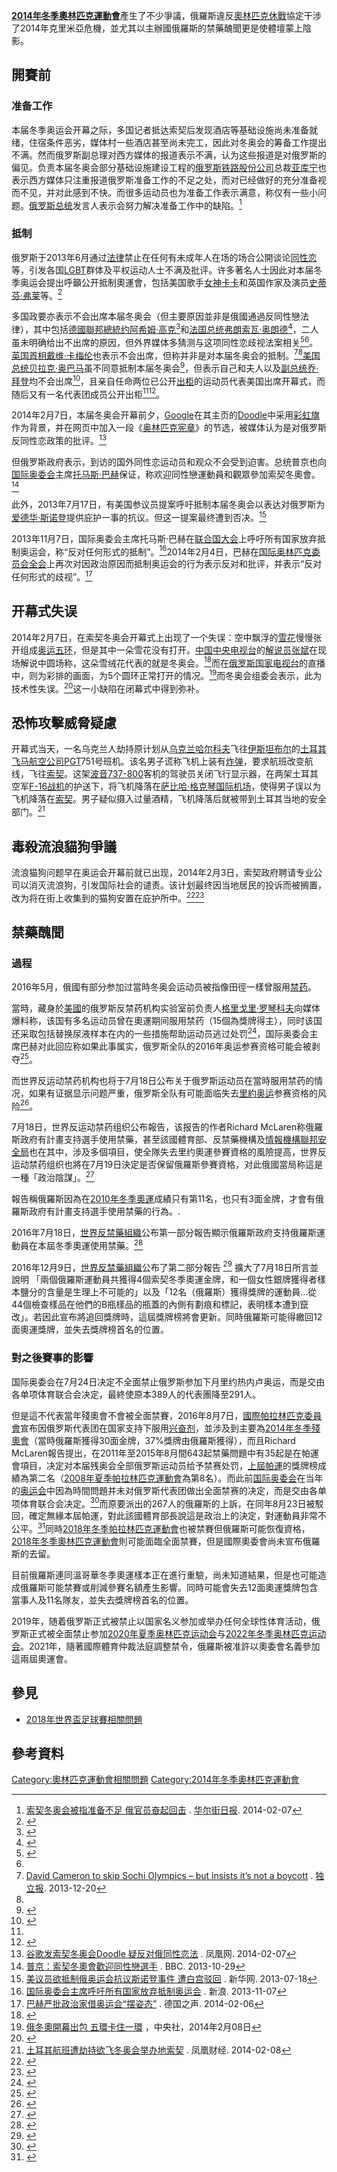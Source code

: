 {{noteTA
|1=zh-hans:史蒂芬·弗莱;zh-hk:史提芬·費亞;zh-tw:史蒂芬·佛萊;
|2=zh-cn:贝拉克·奥巴马; zh-tw:巴拉克·歐巴馬; zh-hk:巴拉克·奧巴馬;
|3=zh-tw:史諾登;zh-hk:斯諾登;zh-cn:斯诺登;
|4=zh-cn:Lady Gaga; zh-tw:女神卡卡; zh-hk:Lady Gaga;
|5=zh-hans:戴维·卡梅伦; zh-tw:大衛·卡麥隆; zh-hk:大衛·卡梅倫;
}}
'''[[2014年冬季奧林匹克運動會|2014年冬季奧林匹克運動會]]'''產生了不少爭議，俄羅斯違反[[奧林匹克休戰|奧林匹克休戰]]協定干涉了2014年克里米亞危機，並尤其以主辦國俄羅斯的禁藥醜聞更是使體壇蒙上陰影。

== 開賽前 ==
=== 准备工作 ===
本届冬季奥运会开幕之际，多国记者抵达索契后发现酒店等基础设施尚未准备就绪，住宿条件恶劣，媒体村一些酒店甚至尚未完工，因此对冬奥会的筹备工作提出不满。然而俄罗斯副总理{{link-ru|科扎克·德米特里·尼古拉耶维奇|Козак, Дмитрий Николаевич|科扎克}}对西方媒体的报道表示不满，认为这些报道是对俄罗斯的偏见。负责本届冬奥会部分基础设施建设工程的[[俄罗斯铁路|俄罗斯铁路股份公司]]总裁[[亚库宁·弗拉基米尔·伊万诺维奇|亚库宁]]也表示西方媒体只注重报道俄罗斯准备工作的不足之处，而对已经做好的充分准备视而不见，并对此感到不快。而很多运动员也为准备工作表示满意，称仅有一些小问题。[[俄罗斯总统|俄罗斯总统]]发言人表示会努力解决准备工作中的缺陷。<ref>[http://cn.wsj.com/gb/20140207/beu100134.asp 索契冬奥会被指准备不足 俄官员奋起回击] {{Wayback|url=http://cn.wsj.com/gb/20140207/beu100134.asp |date=20140222061356 }}. [[华尔街日报|华尔街日报]]. 2014-02-07</ref>

=== 抵制 ===
俄罗斯于2013年6月通过[[LGBT法律|法律]]禁止在任何有未成年人在场的场合公開谈论[[同性恋|同性恋]]等，引发各国[[LGBT|LGBT]]群体及平权运动人士不满及批评。许多著名人士因此对本届冬季奥运会提出呼籲公开抵制奧運會，包括美国歌手[[Lady_Gaga|女神卡卡]]和英国作家及演员[[史蒂芬·弗莱|史蒂芬·弗莱]]等。<ref>{{cite web|url=http://news.163.com/13/1216/14/9G7MDB3R00014JB6.html|title=奥朗德将不出席索契冬奥会 未透露缺席原因|publisher=网易|access-date=2016-12-15|archive-url=https://web.archive.org/web/20161220174923/http://news.163.com/13/1216/14/9G7MDB3R00014JB6.html|archive-date=2016-12-20|dead-url=yes}}</ref>

多国政要亦表示不会出席本届冬奥会（但主要原因並非是俄國通過反同性戀法律），其中包括[[德國聯邦總統|德國聯邦總統]][[约阿希姆·高克|约阿希姆·高克]]<ref>{{cite web|url=http://news.xinhuanet.com/world/2013-12/10/c_125834128.htm|title=媒体曝德国总统高克将抵制索契冬奥会|publisher=新华网|accessdate=2016-12-15|archive-date=2014-02-14|archive-url=https://web.archive.org/web/20140214204620/http://news.xinhuanet.com/world/2013-12/10/c_125834128.htm|dead-url=no}}</ref>和[[法国总统|法国总统]][[弗朗索瓦·奥朗德|弗朗索瓦·奥朗德]]<ref>{{cite web|url=http://www.chinanews.com/gj/2013/12-16/5622636.shtml|title=法国总统拒绝出席索契冬奥会 未给具体理由|publisher=中国新闻网|accessdate=2016-12-15|archive-date=2016-06-04|archive-url=https://web.archive.org/web/20160604171937/http://www.chinanews.com/gj/2013/12-16/5622636.shtml|dead-url=no}}</ref>，二人虽未明确给出不出席的原因，但外界媒体多猜测与这项同性恋歧视法案相关<ref>{{cite web|url=http://www.dw.de/%E5%86%B7%E6%B8%85%E7%9A%84%E7%B4%A2%E5%A5%91%E5%86%AC%E5%A5%A5%E4%BC%9A/a-17307960|title="冷清"的索契冬奥会|publisher=[[德国之声|德国之声]]|accessdate=2016-12-15|archive-date=2015-05-16|archive-url=https://web.archive.org/web/20150516085848/http://www.dw.de/%E5%86%B7%E6%B8%85%E7%9A%84%E7%B4%A2%E5%A5%91%E5%86%AC%E5%A5%A5%E4%BC%9A/a-17307960|dead-url=no}}</ref><ref name="dw.de"/>。[[英国首相|英国首相]][[戴维·卡梅伦|戴维·卡梅伦]]也表示不会出席，但称并非是对本届冬奥会的抵制。<ref>[http://www.independent.co.uk/news/uk/politics/david-cameron-to-skip-sochi-olympics--but-insists-its-not-a-boycott-9019066.html David Cameron to skip Sochi Olympics – but insists it’s not a boycott] {{Wayback|url=http://www.independent.co.uk/news/uk/politics/david-cameron-to-skip-sochi-olympics--but-insists-its-not-a-boycott-9019066.html |date=20150925165957 }}. [[独立报|独立报]]. 2013-12-20</ref><ref name="dw.de"/>[[美国总统|美国总统]][[贝拉克·奥巴马|贝拉克·奥巴马]]虽不同意抵制本届冬奥会<ref>{{cite web|url=http://sports.qq.com/a/20131221/003177.htm|title=奥巴马否决将因俄反同法案抵制索契冬奥会|publisher=腾讯|accessdate=2016-12-15|archive-date=2016-08-18|archive-url=https://web.archive.org/web/20160818090009/http://sports.qq.com/a/20131221/003177.htm|dead-url=no}}</ref>，但表示自己和夫人以及[[美国副总统|副总统]][[乔·拜登|乔·拜登]]均不会出席<ref name="sina">{{cite web|url=http://news.sina.com.cn/w/2013-12-18/113129017209.shtml|title=索契冬奥会美代表团阵容公布 同性恋运动员上榜|publisher=新浪|accessdate=2016-12-15|archive-date=2016-03-04|archive-url=https://web.archive.org/web/20160304125520/http://news.sina.com.cn/w/2013-12-18/113129017209.shtml|dead-url=no}}</ref>，且亲自任命两位已公开[[出柜|出柜]]的运动员代表美国出席开幕式，而随后又有一名代表团成员公开出柜<ref name="sina"/><ref>{{cite web|url=http://news.sina.com.tw/article/20131220/11404384.html|title=俄羅斯反同志 美冬奧代表出櫃|publisher=新浪|deadurl=yes|archiveurl=https://web.archive.org/web/20131224102645/http://news.sina.com.tw/article/20131220/11404384.html|archivedate=2013-12-24|accessdate=2016-12-15}}</ref>。

2014年2月7日，本届冬奥会开幕前夕，[[Google|Google]]在其主页的[[Google商標#Google_Doodle|Doodle]]中采用[[彩虹旗_(LGBT)|彩虹旗]]作为背景，并在网页中加入一段《[[奥林匹克宪章|奥林匹克宪章]]》的节选，被媒体认为是对俄罗斯反同性恋政策的批评。<ref>[http://tech.ifeng.com/google/detail_2014_02/07/33578076_0.shtml 谷歌发索契冬奥会Doodle 疑反对俄同性恋法] {{Wayback|url=http://tech.ifeng.com/google/detail_2014_02/07/33578076_0.shtml |date=20160610211547 }}. 凤凰网. 2014-02-07</ref>

但俄罗斯政府表示，到访的国外同性恋运动员和观众不会受到迫害。总统普京也向[[国际奥林匹克委员会|国际奥委会]]主席[[托马斯·巴赫|托马斯·巴赫]]保证，称欢迎同性戀運動員和觀眾參加索契冬奧會。<ref>[http://www.bbc.co.uk/zhongwen/trad/world/2013/10/131029_russia_sochi_gay.shtml 普京：索契冬奧會歡迎同性戀選手] {{Wayback|url=http://www.bbc.co.uk/zhongwen/trad/world/2013/10/131029_russia_sochi_gay.shtml |date=20131101215542 }}. BBC. 2013-10-29</ref>

此外，2013年7月17日，有美国参议员提案呼吁抵制本届冬奥会以表达对俄罗斯为[[爱德华·斯诺登|爱德华·斯诺登]]提供庇护一事的抗议。但这一提案最终遭到否决。<ref>[http://news.xinhuanet.com/world/2013-07/18/c_125029213.htm 美议员欲抵制俄奥运会抗议斯诺登事件 遭白宫驳回] {{Wayback|url=http://news.xinhuanet.com/world/2013-07/18/c_125029213.htm |date=20140221213024 }}. 新华网. 2013-07-18</ref>

2013年11月7日，国际奥委会主席托马斯·巴赫在[[联合国大会|联合国大会]]上呼吁所有国家放弃抵制奥运会，称“反对任何形式的抵制”。<ref>[http://news.sina.com.cn/w/2013-11-07/163228648838.shtml 国际奥委会主席呼吁所有国家放弃抵制奥运会] {{Wayback|url=http://news.sina.com.cn/w/2013-11-07/163228648838.shtml |date=20160304213351 }}. 新浪. 2013-11-07</ref>2014年2月4日，巴赫在[[國際奧林匹克委員會會議列表#国际奥林匹克委员会全会|国际奥林匹克委员会全会]]上再次对因政治原因而抵制奥运会的行为表示反对和批评，并表示“反对任何形式的歧视”。<ref name="dw.de">[http://www.dw.de/%E5%B7%B4%E8%B5%AB%E4%B8%A5%E6%89%B9%E6%94%BF%E6%B2%BB%E5%AE%B6%E5%80%9F%E5%A5%A5%E8%BF%90%E4%BC%9A%E6%91%86%E5%A7%BF%E6%80%81/a-17411810 巴赫严批政治家借奥运会“摆姿态”] {{Wayback|url=http://www.dw.de/%E5%B7%B4%E8%B5%AB%E4%B8%A5%E6%89%B9%E6%94%BF%E6%B2%BB%E5%AE%B6%E5%80%9F%E5%A5%A5%E8%BF%90%E4%BC%9A%E6%91%86%E5%A7%BF%E6%80%81/a-17411810 |date=20150516085836 }}. 德国之声. 2014-02-06</ref>

== 开幕式失误 ==
2014年2月7日，在索契冬奥会开幕式上出现了一个失误：空中飘浮的[[雪花|雪花]]慢慢张开组成[[奥运五环|奥运五环]]，但是其中一朵雪花没有打开。[[中国中央电视台|中国中央电视台]]的[[解说员|解说员]][[张斌|张斌]]在现场解说中圆场称，这朵雪绒花代表的就是冬奥会。<ref>{{Cite web |url=http://www.chinanews.com/ty/2014/02-08/5811017.shtml |title=索契冬奥会开幕出失误 央视解说：雪绒花有含义 |accessdate=2016-12-15 |archive-date=2016-03-05 |archive-url=https://web.archive.org/web/20160305054621/http://www.chinanews.com/ty/2014/02-08/5811017.shtml |dead-url=no }}</ref>而在[[俄罗斯国家电视台|俄罗斯国家电视台]]的直播中，则为彩排的画面，为5个圆环正常打开的情况。<ref>[http://www.cna.com.tw/topic/popular/4294-5/201402080007-1.aspx 俄冬奧開幕出包 五環卡住一環] {{Wayback|url=http://www.cna.com.tw/topic/popular/4294-5/201402080007-1.aspx |date=20160304121640 }}，中央社，2014年2月08日</ref>而冬奥会组委会表示，此为技术性失误。<ref>{{Cite web |url=http://news.163.com/14/0208/09/9KI5R8SG00014JB6.html |title=冬奥开幕式五环竟少一环 组委会承认技术失误 |access-date=2016-12-15 |archive-url=https://web.archive.org/web/20181002150625/http://news.163.com/14/0208/09/9KI5R8SG00014JB6.html |archive-date=2018-10-02 |dead-url=yes }}</ref>这一小缺陷在闭幕式中得到弥补。

== 恐怖攻擊威脅疑慮 ==
开幕式当天，一名乌克兰人劫持原计划从[[乌克兰|乌克兰]][[哈尔科夫|哈尔科夫]]飞往[[伊斯坦布尔|伊斯坦布尔]]的[[土耳其|土耳其]][[飞马航空公司|飞马航空公司]]PGT751号班机。该名男子谎称飞机上装有[[炸弹|炸弹]]，要求航班改变航线，飞往[[索契|索契]]。这架[[波音737-800|波音737-800]]客机的驾驶员关闭飞行显示器，在两架土耳其空军[[F-16战机|F-16战机]]的护送下，将飞机降落在[[萨比哈·格克琴国际机场|萨比哈·格克琴国际机场]]，使得男子误以为飞机降落在[[索契|索契]]。男子疑似摄入过量酒精，飞机降落后就被带到土耳其当地的安全部门。<ref>[http://finance.ifeng.com/a/20140208/11609591_0.shtml 土耳其航班遭劫持欲飞冬奥会举办地索契] {{Wayback|url=http://finance.ifeng.com/a/20140208/11609591_0.shtml |date=20180926224802 }}. 凤凰财经. 2014-02-08</ref>

== 毒殺流浪貓狗爭議 ==
流浪猫狗问题早在奥运会开幕前就已出现，2014年2月3日，索契政府聘请专业公司以消灭流浪狗，引发国际社会的谴责。该计划最终因当地居民的投诉而被搁置，改为将在街上收集到的猫狗安置在庇护所中。<ref>{{cite news |url=http://www.cbc.ca/news/world/sochi-company-hired-to-kill-stray-dogs-ahead-of-olympic-games-1.2521671 |title=Sochi company hired to kill stray dogs ahead of Olympic Games – World – CBC News |publisher=Cbc.ca |date=2014-02-03 |accessdate=2014-02-07 |archive-date=2014-02-04 |archive-url=https://web.archive.org/web/20140204062704/http://www.cbc.ca/news/world/sochi-company-hired-to-kill-stray-dogs-ahead-of-olympic-games-1.2521671 |dead-url=no }}</ref><ref>{{cite web|title=Sochi officials order stray dogs killed ahead of Olympics|url=http://www.foxnews.com/world/2014/02/03/sochi-officials-order-stray-dogs-killed-ahead-olympics/|work=[[Fox_News|Fox News]]|accessdate=2014-02-08|archive-date=2014-02-09|archive-url=https://web.archive.org/web/20140209015420/http://www.foxnews.com/world/2014/02/03/sochi-officials-order-stray-dogs-killed-ahead-olympics/|dead-url=no}}</ref>

== 禁藥醜聞 ==
=== 過程 ===
2016年5月，俄國有部分参加过當時冬奥会运动员被指像田徑一樣曾服用[[體育禁藥|禁药]]。

當時，藏身於[[美國|美國]]的俄罗斯反禁药机构实验室前负责人[[格里戈里·罗琴科夫|格里戈里·罗琴科夫]]向媒体爆料称，该国有多名运动员曾在奧運期间服用禁药（15個為獎牌得主），同时该国还采取包括替换尿液样本在内的一些措施帮助运动员逃过处罚<ref name="nyt2">{{cite web |title=Mystery in Sochi Doping Case Lies With Tamper-Proof Bottle |authors=REBECCA R. RUIZ and MICHAEL SCHWIRTZ |publisher=[[纽约时报|New York Times]] |date=2016-05-13 |url=http://www.nytimes.com/2016/05/13/sports/russia-doping-sochi-olympics-2014.html?_r=0 |accessdate=2016-05-14 |archiveurl=https://archive.is/20160513150111/http://www.nytimes.com/2016/05/13/sports/russia-doping-sochi-olympics-2014.html?_r=0 |archivedate=2016-05-13 |deadurl=no }}</ref>，国际奥委会主席巴赫对此回应称如果此事属实，俄罗斯全队的2016年奥运参赛资格可能会被剥夺<ref>{{cite web |url=http://www.nytimes.com/2016/05/19/sports/olympics/doping-ioc-president-russia-could-be-barred.html?_r=0 |title=I.O.C. President Says Russian Federations Could Be Barred |publisher=The New York Times |date=2016-05-19 |accessdate=2016-06-22 |archiveurl=https://www.webcitation.org/6hczADase?url=http://www.nytimes.com/2016/05/19/sports/olympics/doping-ioc-president-russia-could-be-barred.html?_r=0 |archivedate=2016-05-19 |deadurl=no }}</ref>。

而世界反运动禁药机构也将于7月18日公布关于俄罗斯运动员在當時服用禁药的情况，如果有证据显示问题严重，俄罗斯全队有可能面临失去[[里約奥运|里約奥运]]参赛资格的风险<ref>{{cite web|url=http://www.aol.co.uk/sport/2016/06/20/wada-could-back-nuclear-option-over-alleged-russian-doping/|title=WADA could back 'nuclear option' over alleged Russian doping|publisher=AOL|date=2016-06-20|accessdate=2016-06-23|archive-date=2016-08-11|archive-url=https://web.archive.org/web/20160811181122/http://www.aol.co.uk/sport/2016/06/20/wada-could-back-nuclear-option-over-alleged-russian-doping/|dead-url=no}}</ref>。

7月18日，世界反运动禁药组织公布報告，该报告的作者Richard McLaren称俄羅斯政府有計畫支持選手使用禁藥，甚至該國體育部、反禁藥機構及[[情報機構|情報機構]][[聯邦安全局|聯邦安全局]]也在其中，涉及多個項目，使全隊失去里约奧運參賽資格的風險提高，世界反运动禁药组织也將在7月19日決定是否保留俄羅斯參賽資格，对此俄國當局称這是一種「政治陰謀」。<ref name=wada20160718>{{cite news|title= Wada: Russian government oversaw widespread doping – as it happened|url= https://www.theguardian.com/sport/live/2016/jul/18/wada-mclaren-report-russia-sochi-2014-doping-live|accessdate= 2016-07-18|agency= The Guardian|date= 2016-07-18|archive-date= 2017-12-04|archive-url= https://web.archive.org/web/20171204061222/https://www.theguardian.com/sport/live/2016/jul/18/wada-mclaren-report-russia-sochi-2014-doping-live|dead-url= no}}</ref>

報告稱俄羅斯因為在[[2010年冬季奧運|2010年冬季奧運]]成績只有第11名，也只有3面金牌，才會有俄羅斯政府有計畫支持選手使用禁藥的行為。.

2016年7月18日，[[世界反禁藥組織|世界反禁藥組織]]公布第一部分報告顯示俄羅斯政府支持俄羅斯運動員在本屆冬季奧運使用禁藥。<ref>{{cite web|url=http://www.nytimes.com/2016/07/19/sports/report-confirms-state-sponsored-doping-by-russia-at-olympics.html?_r=0|title=Russia May Face Olympics Ban as Doping Scheme Is Confirmed|publisher=New York Times|date=2016-07-18|accessdate=2016-12-15|archive-date=2016-07-24|archive-url=https://web.archive.org/web/20160724204942/http://www.nytimes.com/2016/07/19/sports/report-confirms-state-sponsored-doping-by-russia-at-olympics.html?_r=0|dead-url=no}}</ref> 

2016年12月9日，[[世界反禁藥組織|世界反禁藥組織]]公布了第二部分報告 <ref>{{cite web|url=https://www.wada-ama.org/sites/default/files/resources/files/mclaren_report_part_ii_2.pdf|title=俄羅斯禁藥報告第二部分|date=2016-12-09|accessdate=2016-12-15|archive-date=2017-12-21|archive-url=https://web.archive.org/web/20171221002535/http://www.wada-ama.org/sites/default/files/resources/files/mclaren_report_part_ii_2.pdf|dead-url=no}}</ref> 擴大了7月18日所言並說明 「兩個俄羅斯運動員共獲得4個索契冬季奧運金牌，和一個女性銀牌獲得者樣本鹽分的含量是生理上不可能的」以及「12名（俄羅斯）獲得獎牌的運動員...從44個檢查樣品在他們的B瓶樣品的瓶蓋的內側有劃痕和標記，表明樣本遭到竄改」。若因此宣布將追回獎牌時，這屆獎牌榜將會更新。同時俄羅斯可能得繳回12面奧運獎牌，並失去獎牌榜首名的位置。

=== 對之後賽事的影響 ===
国际奥委会在7月24日决定不全面禁止俄罗斯参加下月里约热内卢奥运，而是交由各单项体育联合会决定，最終使原本389人的代表團降至291人。

但是這不代表當年殘奧會不會被全面禁賽，2016年8月7日，[[國際帕拉林匹克委員會|國際帕拉林匹克委員會]]宣布因俄罗斯代表团在国家支持下服用[[兴奋剂|兴奋剂]]，並涉及到主要為[[2014年冬季殘奧會|2014年冬季殘奧會]]（當時俄羅斯獲得30面金牌，37%獎牌由俄羅斯獲得），而且Richard McLaren報告提出，在2011年至2015年8月間643起禁藥問題中有35起是在帕運會項目，决定对本届残奥会全部俄罗斯运动员给予禁赛处罚，[[2012年夏季帕拉林匹克運動會|上屆帕運]]的獎牌榜成績為第二名（[[2008年夏季帕拉林匹克運動會|2008年夏季帕拉林匹克運動會]]為第8名）。而此前[[国际奥委会|国际奥委会]]在当年的[[2016年夏季奥运会|奥运会]]中因為時間問題并未对俄罗斯代表团做出全面禁赛的决定，而是交由各单项体育联合会决定。<ref>{{cite web|title=Rio Paralympics 2016: Russian athletes banned after doping scandal|url=http://www.bbc.com/sport/disability-sport/37002582|publisher=BBC|date=2016-08-07|accessdate=2016-08-07|archive-date=2016-08-07|archive-url=https://web.archive.org/web/20160807154036/http://www.bbc.com/sport/disability-sport/37002582|dead-url=no}}</ref>而原要派出的267人的俄羅斯的上訴，在同年8月23日被駁回，確定無緣本屆帕運，對此該國體育部長說這是政治上的決定，對運動員非常不公平。<ref>{{cite news|url=http://www.bbc.co.uk/sport/disability-sport/37165427|title=Rio Paralympics 2016: Russia banned after losing appeal|work=BBC Sport|date=2016-08-23|accessdate=2016-08-23|archive-date=2016-08-23|archive-url=https://web.archive.org/web/20160823122310/http://www.bbc.co.uk/sport/disability-sport/37165427|dead-url=no}}</ref>同時[[2018年冬季帕拉林匹克運動會|2018年冬季帕拉林匹克運動會]]也被禁賽但俄羅斯可能恢復資格，[[2018年冬季奧林匹克運動會|2018年冬季奧林匹克運動會]]則可能面臨全面禁賽，但是國際奧委會尚未宣布俄羅斯的去留。

目前俄羅斯連同溫哥華冬季奧運樣本正在進行重驗，尚未知道結果，但是也可能造成俄羅斯可能禁賽或削減參賽名額產生影響。同時可能會失去12面奧運獎牌包含當事人及11名隊友，並失去獎牌榜首名的位置。

2019年，随着俄罗斯正式被禁止以国家名义参加或举办任何全球性体育活动，俄罗斯正式被全面禁止参加[[2020年夏季奥林匹克运动会|2020年夏季奥林匹克运动会]]与[[2022年冬季奥林匹克运动会|2022年冬季奥林匹克运动会]]。2021年，隨著國際體育仲裁法庭調整禁令，俄羅斯被准許以奧委會名義參加這兩屆奧運會。

== 參見 ==
*[[2018年世界盃足球賽相關問題|2018年世界盃足球賽相關問題]]

== 參考資料==
{{reflist|colwidth=30em}}
[[Category:奧林匹克運動會相關問題|Category:奧林匹克運動會相關問題]]
[[Category:2014年冬季奧林匹克運動會|Category:2014年冬季奧林匹克運動會]]